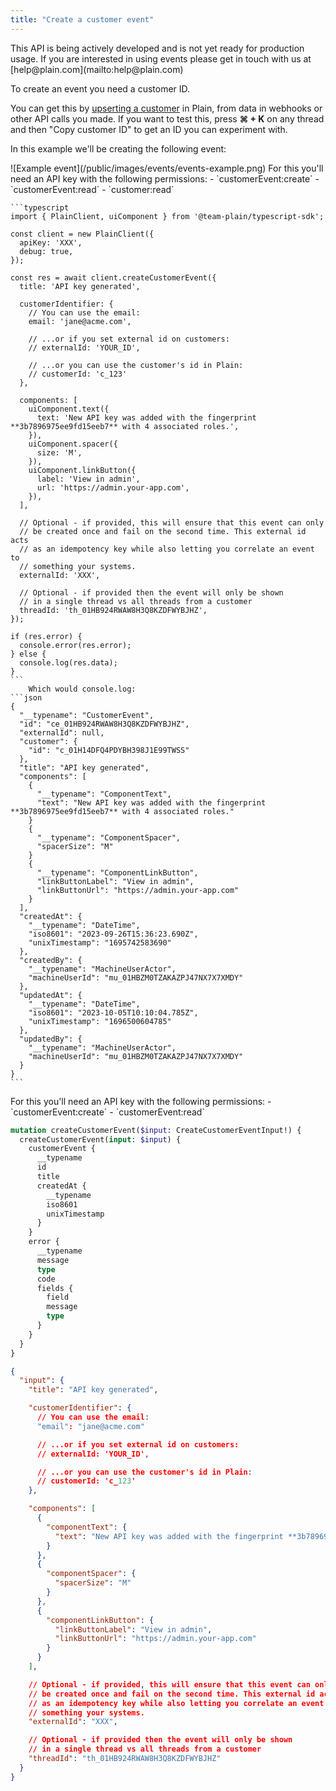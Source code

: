 ```yaml
---
title: "Create a customer event"
---
```


<Warning>
  This API is being actively developed and is not yet ready for production
  usage. If you are interested in using events please get in touch with us at
  [help@plain.com](mailto:help@plain.com)
</Warning>

To create an event you need a customer ID.

You can get this by [upserting a customer](/pages/graphql/customers/upsert) in Plain, from data in webhooks or other API calls you made. If you want to test this, press **⌘ + K** on any thread and then "Copy customer ID" to get an ID you can experiment with.

In this example we'll be creating the following event:

<Frame>![Example event](/public/images/events/events-example.png)</Frame>

<Tabs>
  <Tab title="Typescript SDK">
    For this you'll need an API key with the following permissions:
    - `customerEvent:create`
    - `customerEvent:read`
    - `customer:read`

    ```typescript
    import { PlainClient, uiComponent } from '@team-plain/typescript-sdk';

    const client = new PlainClient({
      apiKey: 'XXX',
      debug: true,
    });

    const res = await client.createCustomerEvent({
      title: 'API key generated',

      customerIdentifier: {
        // You can use the email:
        email: 'jane@acme.com',

        // ...or if you set external id on customers:
        // externalId: 'YOUR_ID',

        // ...or you can use the customer's id in Plain:
        // customerId: 'c_123'
      },

      components: [
        uiComponent.text({
          text: 'New API key was added with the fingerprint **3b7896975ee9fd15eeb7** with 4 associated roles.',
        }),
        uiComponent.spacer({
          size: 'M',
        }),
        uiComponent.linkButton({
          label: 'View in admin',
          url: 'https://admin.your-app.com',
        }),
      ],

      // Optional - if provided, this will ensure that this event can only
      // be created once and fail on the second time. This external id acts
      // as an idempotency key while also letting you correlate an event to
      // something your systems.
      externalId: 'XXX',

      // Optional - if provided then the event will only be shown
      // in a single thread vs all threads from a customer
      threadId: 'th_01HB924RWAW8H3Q8KZDFWYBJHZ',
    });

    if (res.error) {
      console.error(res.error);
    } else {
      console.log(res.data);
    }
    ```
        Which would console.log:
    ```json
    {
      "__typename": "CustomerEvent",
      "id": "ce_01HB924RWAW8H3Q8KZDFWYBJHZ",
      "externalId": null,
      "customer": {
        "id": "c_01H14DFQ4PDYBH398J1E99TWSS"
      },
      "title": "API key generated",
      "components": [
        {
          "__typename": "ComponentText",
          "text": "New API key was added with the fingerprint **3b7896975ee9fd15eeb7** with 4 associated roles."
        }
        {
          "__typename": "ComponentSpacer",
          "spacerSize": "M"
        }
        {
          "__typename": "ComponentLinkButton",
          "linkButtonLabel": "View in admin",
          "linkButtonUrl": "https://admin.your-app.com"
        }
      ],
      "createdAt": {
        "__typename": "DateTime",
        "iso8601": "2023-09-26T15:36:23.690Z",
        "unixTimestamp": "1695742583690"
      },
      "createdBy": {
        "__typename": "MachineUserActor",
        "machineUserId": "mu_01HBZM0TZAKAZPJ47NX7X7XMDY"
      },
      "updatedAt": {
        "__typename": "DateTime",
        "iso8601": "2023-10-05T10:10:04.785Z",
        "unixTimestamp": "1696500604785"
      },
      "updatedBy": {
        "__typename": "MachineUserActor",
        "machineUserId": "mu_01HBZM0TZAKAZPJ47NX7X7XMDY"
      }
    }
    ```

  </Tab>
  <Tab title="GraphQL">
    For this you'll need an API key with the following permissions:
    - `customerEvent:create`
    - `customerEvent:read`

```graphql Mutation
mutation createCustomerEvent($input: CreateCustomerEventInput!) {
  createCustomerEvent(input: $input) {
    customerEvent {
      __typename
      id
      title
      createdAt {
        __typename
        iso8601
        unixTimestamp
      }
    }
    error {
      __typename
      message
      type
      code
      fields {
        field
        message
        type
      }
    }
  }
}
```

```json Variables
{
  "input": {
    "title": "API key generated",

    "customerIdentifier": {
      // You can use the email:
      "email": "jane@acme.com"

      // ...or if you set external id on customers:
      // externalId: 'YOUR_ID',

      // ...or you can use the customer's id in Plain:
      // customerId: 'c_123'
    },

    "components": [
      {
        "componentText": {
          "text": "New API key was added with the fingerprint **3b7896975ee9fd15eeb7** with 4 associated roles."
        }
      },
      {
        "componentSpacer": {
          "spacerSize": "M"
        }
      },
      {
        "componentLinkButton": {
          "linkButtonLabel": "View in admin",
          "linkButtonUrl": "https://admin.your-app.com"
        }
      }
    ],

    // Optional - if provided, this will ensure that this event can only
    // be created once and fail on the second time. This external id acts
    // as an idempotency key while also letting you correlate an event to
    // something your systems.
    "externalId": "XXX",

    // Optional - if provided then the event will only be shown
    // in a single thread vs all threads from a customer
    "threadId": "th_01HB924RWAW8H3Q8KZDFWYBJHZ"
  }
}
```

  </Tab>
</Tabs>
